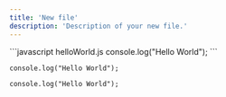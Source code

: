 ```yaml
---
title: 'New file'
description: 'Description of your new file.'
---
```




<CodeGroup>
  ```javascript helloWorld.js
  console.log("Hello World");
  ```

  ```
  console.log("Hello World");
  ```

  ```
  console.log("Hello World");
  ```
</CodeGroup>